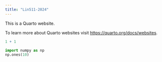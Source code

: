 ```yaml
---
title: "Lin511-2024"
---
```


This is a Quarto website.

To learn more about Quarto websites visit <https://quarto.org/docs/websites>.

```r
1 + 1
```

```python
import numpy as np
np.ones(10)
```
